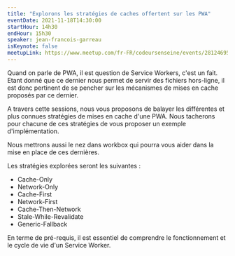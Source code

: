 ```yaml
---
title: "Explorons les stratégies de caches offertent sur les PWA"
eventDate: 2021-11-18T14:30:00
startHour: 14h30
endHour: 15h30
speaker: jean-francois-garreau
isKeynote: false
meetupLink: https://www.meetup.com/fr-FR/codeursenseine/events/281246952/
---
```


Quand on parle de PWA, il est question de Service Workers, c'est un fait. Etant donné que ce dernier nous permet de servir des fichiers hors-ligne, il est donc pertinent de se pencher sur les mécanismes de mises en cache proposés par ce dernier.

A travers cette sessions, nous vous proposons de balayer les différentes et plus connues stratégies de mises en cache d'une PWA. Nous tacherons pour chacune de ces stratégies de vous proposer un exemple d'implémentation.

Nous mettrons aussi le nez dans workbox qui pourra vous aider dans la mise en place de ces dernières.

Les stratégies explorées seront les suivantes :

- Cache-Only
- Network-Only
- Cache-First
- Network-First
- Cache-Then-Network
- Stale-While-Revalidate
- Generic-Fallback

En terme de pré-requis, il est essentiel de comprendre le fonctionnement et le cycle de vie d'un Service Worker.